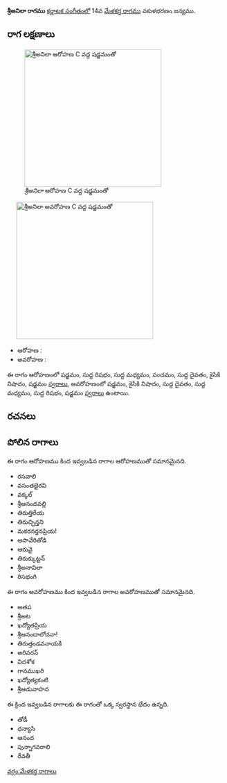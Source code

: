 {{Infobox ragam
	| name          	=  శ్రీఅనిలా
	| synonym	    	= 
	| mela          	= 
	| chakra        	= 
	| janaka        	= 
	| type          	= షడవ-ఔడవ
	| arohanam      	= {{svaraC|S|R1|M1|P|D1|N2|S'}} 
	| avarohanam    	= {{svaraC|S'|N2|D1|M1|R1|S}}
	| jeeva         	=
	| chhaya        	=
	| nyasa         	=
	| vishesha      	= 
	| equivalent  		= 
}}
{{కర్ణాటక సంగీత రాగాలు}}
''' శ్రీఅనిలా రాగము''' [[కర్ణాటక సంగీతం]]లో 14వ [[మేళకర్త రాగము]] వకుళభరణం జన్యము. 


==రాగ లక్షణాలు==
[[Image:shrianila_ar_kb2wiki.png|thumb|right|316px|'' శ్రీఅనిలా'' ఆరోహణ C వద్ద షడ్జమంతో]]
	[[Image:shrianila_av_kb2wiki.png|thumb|right|316px|'' శ్రీఅనిలా'' అవరోహణ C వద్ద షడ్జమంతో]]

* ఆరోహణ : {{svaraC|S|R1|M1|P|D1|N2|S'}} 
* అవరోహణ : {{svaraC|S'|N2|D1|M1|R1|S}}

ఈ రాగం ఆరోహణంలో షడ్జమం, సుద్ద  రిషభం, సుద్ద మధ్యమం, పంచమం, సుద్ద దైవతం, కైసికి నిషాదం, షడ్జమం [[స్వరాలు]], అవరోహణంలో షడ్జమం, కైసికి నిషాదం, సుద్ద దైవతం, సుద్ద మధ్యమం, సుద్ద  రిషభం, షడ్జమం [[స్వరాలు]] ఉంటాయి.

==రచనలు==



==పోలిన రాగాలు==
ఈ రాగం ఆరోహణము కింద ఇవ్వబడిన రాగాల ఆరోహణముతో సమానమైనది.
* రసవాలి
* వసంతభైరవి
* వక్కల్
* శ్రీఆనందవల్లి
* తిరుత్తిరేయ
* తిరుచ్చిన్తని
* మకరనర్తనప్రియ!
* అసావేరితోడి
*  ఆరువై
* తిరుక్కుట్టన్
* శ్రీఅనావిలా
* రిసభంగి

ఈ రాగం అవరోహణము కింద ఇవ్వబడిన రాగాల అవరోహణముతో సమానమైనది.
* అతప
*  శ్రీఅట
* ఖద్యోతప్రియ
* శ్రీఆనందాలోచనా!
* తిరుత్తండవనాయకి
* అరివరన్
* విదశోక
* గానముఖరి
* ఖద్యోత్యకంటి
* శ్రీఆడువాహన

ఈ క్రింద ఇవ్వబడిన రాగాలకు ఈ రాగంతో ఒక్క స్వరస్థాన భేదం ఉన్నది.
* తోడీ
* ధన్యాసి
* ఆనంద
* పున్నాగవరాలి
* రేవతీ



[[వర్గం:మేళకర్త రాగాలు]]